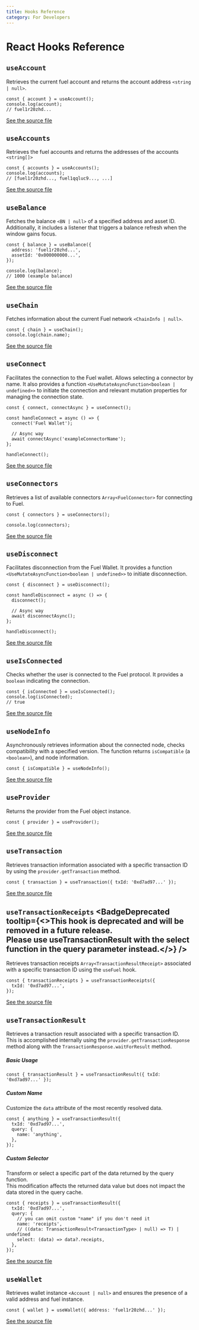 ```yaml
---
title: Hooks Reference
category: For Developers
---
```


# React Hooks Reference

## `useAccount`

Retrieves the current fuel account and returns the account address `<string | null>`.

```tsx
const { account } = useAccount();
console.log(account);
// fuel1r20zhd...
```

[See the source file](https://github.com/FuelLabs/fuels-npm-packs/tree/main/packages/react/src/hooks/useAccount.ts)

## `useAccounts`

Retrieves the fuel accounts and returns the addresses of the accounts `<string[]>`

```tsx
const { accounts } = useAccounts();
console.log(accounts);
// [fuel1r20zhd..., fuel1qqluc9..., ...]
```

[See the source file](https://github.com/FuelLabs/fuels-npm-packs/tree/main/packages/react/src/hooks/useAccounts.ts)

## `useBalance`

Fetches the balance `<BN | null>` of a specified address and asset ID. Additionally, it includes a listener that triggers a balance refresh when the window gains focus.

```tsx
const { balance } = useBalance({
  address: 'fuel1r20zhd...',
  assetId: '0x000000000...',
});

console.log(balance);
// 1000 (example balance)
```

[See the source file](https://github.com/FuelLabs/fuels-npm-packs/tree/main/packages/react/src/hooks/useBalance.ts)

## `useChain`

Fetches information about the current Fuel network `<ChainInfo | null>`.

```tsx
const { chain } = useChain();
console.log(chain.name);
```

[See the source file](https://github.com/FuelLabs/fuels-npm-packs/tree/main/packages/react/src/hooks/useChain.ts)

## `useConnect`

Facilitates the connection to the Fuel wallet. Allows selecting a connector by name. It also provides a function `<UseMutateAsyncFunction<boolean | undefined>>` to initiate the connection and relevant mutation properties for managing the connection state.

```tsx
const { connect, connectAsync } = useConnect();

const handleConnect = async () => {
  connect('Fuel Wallet');

  // Async way
  await connectAsync('exampleConnectorName');
};

handleConnect();
```

[See the source file](https://github.com/FuelLabs/fuels-npm-packs/tree/main/packages/react/src/hooks/useConnect.ts)

## `useConnectors`

Retrieves a list of available connectors `Array<FuelConnector>` for connecting to Fuel.

```tsx
const { connectors } = useConnectors();

console.log(connectors);
```

[See the source file](https://github.com/FuelLabs/fuels-npm-packs/tree/main/packages/react/src/hooks/useConnectors.ts)

## `useDisconnect`

Facilitates disconnection from the Fuel Wallet. It provides a function `<UseMutateAsyncFunction<boolean | undefined>>` to initiate disconnection.

```tsx
const { disconnect } = useDisconnect();

const handleDisconnect = async () => {
  disconnect();

  // Async way
  await disconnectAsync();  
};

handleDisconnect();
```

[See the source file](https://github.com/FuelLabs/fuels-npm-packs/tree/main/packages/react/src/hooks/useDisconnect.ts)

## `useIsConnected`

Checks whether the user is connected to the Fuel protocol. It provides a `boolean` indicating the connection.

```tsx
const { isConnected } = useIsConnected();
console.log(isConnected);
// true
```

[See the source file](https://github.com/FuelLabs/fuels-npm-packs/tree/main/packages/react/src/hooks/useIsConnected.ts)

## `useNodeInfo`

Asynchronously retrieves information about the connected node, checks compatibility with a specified version. The function returns `isCompatible` (a `<boolean>`), and node information.

```tsx
const { isCompatible } = useNodeInfo();
```

[See the source file](https://github.com/FuelLabs/fuels-npm-packs/tree/main/packages/react/src/hooks/useNodeInfo.ts)

## `useProvider`

Returns the provider from the Fuel object instance.

```tsx
const { provider } = useProvider();
```

[See the source file](https://github.com/FuelLabs/fuels-npm-packs/tree/main/packages/react/src/hooks/useProvider.ts)

## `useTransaction`

Retrieves transaction information associated with a specific transaction ID by using the `provider.getTransaction` method.

```tsx
const { transaction } = useTransaction({ txId: '0xd7ad97...' });
```

[See the source file](https://github.com/FuelLabs/fuels-npm-packs/tree/main/packages/react/src/hooks/useTransaction.ts)

## <HStack align="center" justify="flex-start" direction="row" wrap="nowrap"> <Code data-decoration="line-through">useTransactionReceipts</Code> <BadgeDeprecated tooltip={<>This hook is deprecated and will be removed in a future release.<br />Please use <b>useTransactionResult</b> with the <b>select</b> function in the <b>query</b> parameter instead.</>} /> </HStack>

Retrieves transaction receipts `Array<TransactionResultReceipt>` associated with a specific transaction ID using the `useFuel` hook.

```tsx
const { transactionReceipts } = useTransactionReceipts({
  txId: '0xd7ad97...',
});
```

[See the source file](https://github.com/FuelLabs/fuels-npm-packs/tree/main/packages/react/src/hooks/useTransactionReceipts.ts)

## `useTransactionResult`

Retrieves a transaction result associated with a specific transaction ID.  
This is accomplished internally using the `provider.getTransactionResponse` method along with the `TransactionResponse.waitForResult` method.

##### Basic Usage

```tsx
const { transactionResult } = useTransactionResult({ txId: '0xd7ad97...' });
```

##### Custom Name

Customize the `data` attribute of the most recently resolved data.

```tsx
const { anything } = useTransactionResult({ 
  txId: '0xd7ad97...',
  query: {
    name: 'anything',
  },
});
```

##### Custom Selector

Transform or select a specific part of the data returned by the query function.  
This modification affects the returned data value but does not impact the data stored in the query cache.

```tsx
const { receipts } = useTransactionResult({ 
  txId: '0xd7ad97...',
  query: {
    // you can omit custom "name" if you don't need it
    name: 'receipts',
    // ((data: TransactionResult<TransactionType> | null) => T) | undefined
    select: (data) => data?.receipts,
  },
});
```


[See the source file](https://github.com/FuelLabs/fuels-npm-packs/tree/main/packages/react/src/hooks/useTransactionResult.ts)

## `useWallet`

Retrieves wallet instance `<Account | null>` and ensures the presence of a valid address and fuel instance.

```tsx
const { wallet } = useWallet({ address: 'fuel1r20zhd...' });
```

[See the source file](https://github.com/FuelLabs/fuels-npm-packs/tree/main/packages/react/src/hooks/useWallet.ts)
